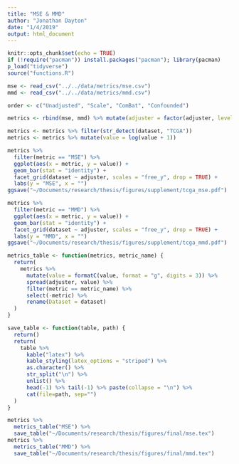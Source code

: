 ```yaml
---
title: "MSE & MMD"
author: "Jonathan Dayton"
date: "1/4/2019"
output: html_document
---
```


```r
knitr::opts_chunk$set(echo = TRUE)
if (!require("pacman")) install.packages("pacman"); library(pacman)
p_load("tidyverse")
source("functions.R")
```

```r
mse <- read_csv("../../data/metrics/mse.csv")
mmd <- read_csv("../../data/metrics/mmd.csv")

order <- c("Unadjusted", "Scale", "ComBat", "Confounded")

metrics <- rbind(mse, mmd) %>% mutate(adjuster = factor(adjuster, levels = order))
```


```r

metrics <- metrics %>% filter(str_detect(dataset, "TCGA"))
metrics <- metrics %>% mutate(value = log(value + 1))

metrics %>% 
  filter(metric == "MSE") %>%
  ggplot(aes(x = metric, y = value)) +
  geom_bar(stat = "identity") +
  facet_grid(dataset ~ adjuster, scales = "free_y", drop = TRUE) +
  labs(y = "MSE", x = "")
ggsave("~/Documents/research/thesis/figures/supplement/tcga_mse.pdf")

metrics %>% 
  filter(metric == "MMD") %>%
  ggplot(aes(x = metric, y = value)) +
  geom_bar(stat = "identity") +
  facet_grid(dataset ~ adjuster, scales = "free_y", drop = TRUE) +
  labs(y = "MMD", x = "")
ggsave("~/Documents/research/thesis/figures/supplement/tcga_mmd.pdf")
```


```r
metrics_table <- function(metrics, metric_name) {
  return(
    metrics %>%
      mutate(value = formatC(value, format = "g", digits = 3)) %>%
      spread(adjuster, value) %>%
      filter(metric == metric_name) %>%
      select(-metric) %>%
      rename(Dataset = dataset)
  )
}

save_table <- function(table, path) {
  return()
  return(
    table %>%
      kable("latex") %>%
      kable_styling(latex_options = "striped") %>%
      as.character() %>% 
      str_split("\n") %>% 
      unlist() %>%
      head(-1) %>% tail(-1) %>% paste(collapse = "\n") %>% 
      cat(file=path, sep="")
  )
}

metrics %>% 
  metrics_table("MSE") %>%
  save_table("~/Documents/research/thesis/figures/final/mse.tex")
metrics %>% 
  metrics_table("MMD") %>%
  save_table("~/Documents/research/thesis/figures/final/mmd.tex")

```